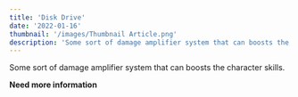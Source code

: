 ```yaml
---
title: 'Disk Drive'
date: '2022-01-16'
thumbnail: '/images/Thumbnail Article.png'
description: 'Some sort of damage amplifier system that can boosts the character skills'
---
```


Some sort of damage amplifier system that can boosts the character skills.

**Need more information**